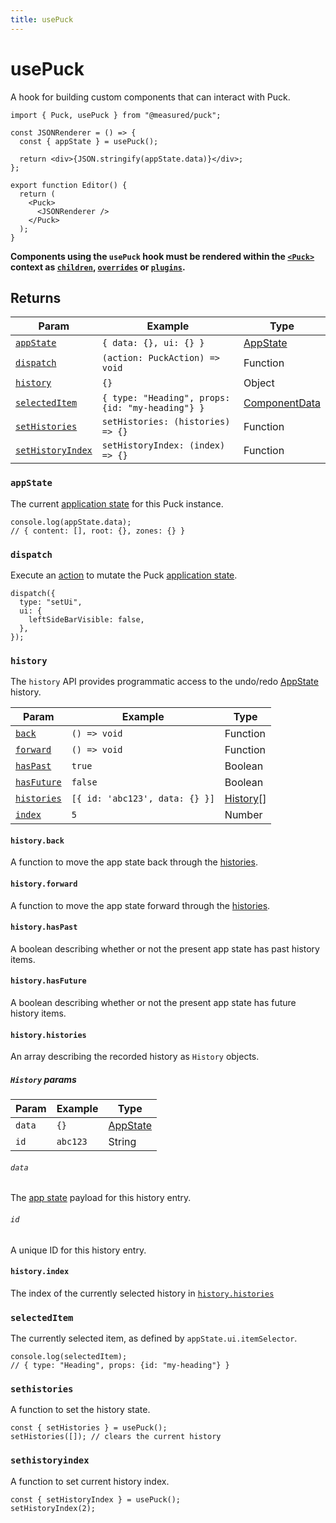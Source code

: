```yaml
---
title: usePuck
---
```


# usePuck

A hook for building custom components that can interact with Puck.

```tsx copy /usePuck/1 {4}
import { Puck, usePuck } from "@measured/puck";

const JSONRenderer = () => {
  const { appState } = usePuck();

  return <div>{JSON.stringify(appState.data)}</div>;
};

export function Editor() {
  return (
    <Puck>
      <JSONRenderer />
    </Puck>
  );
}
```

**Components using the `usePuck` hook must be rendered within the [`<Puck>`](/docs/api-reference/components/puck) context as [`children`](/docs/api-reference/components/puck#children), [`overrides`](/docs/api-reference/components/puck#overrides) or [`plugins`](/docs/api-reference/components/puck#plugins).**

## Returns

| Param                                 | Example                                          | Type                                                |
| ------------------------------------- | ------------------------------------------------ | --------------------------------------------------- |
| [`appState`](#appstate)               | `{ data: {}, ui: {} }`                           | [AppState](/docs/api-reference/app-state)           |
| [`dispatch`](#dispatch)               | `(action: PuckAction) => void`                   | Function                                            |
| [`history`](#history)                 | `{}`                                             | Object                                              |
| [`selectedItem`](#selecteditem)       | `{ type: "Heading", props: {id: "my-heading"} }` | [ComponentData](/docs/api-reference/data#content-1) |
| [`setHistories`](#sethistories)       | `setHistories: (histories) => {}`                | Function                                            |
| [`setHistoryIndex`](#sethistoryindex) | `setHistoryIndex: (index) => {}`                 | Function                                            |

### `appState`

The current [application state](/docs/api-reference/app-state) for this Puck instance.

```tsx
console.log(appState.data);
// { content: [], root: {}, zones: {} }
```

### `dispatch`

Execute an [action](/docs/api-reference/actions) to mutate the Puck [application state](/docs/api-reference/app-state).

```tsx
dispatch({
  type: "setUi",
  ui: {
    leftSideBarVisible: false,
  },
});
```

### `history`

The `history` API provides programmatic access to the undo/redo [AppState](/docs/api-reference/app-state) history.

| Param                            | Example                        | Type                           |
| -------------------------------- | ------------------------------ | ------------------------------ |
| [`back`](#historyback)           | `() => void`                   | Function                       |
| [`forward`](#historyforward)     | `() => void`                   | Function                       |
| [`hasPast`](#historyhaspast)     | `true`                         | Boolean                        |
| [`hasFuture`](#historyhasfuture) | `false`                        | Boolean                        |
| [`histories`](#historyhistories) | `[{ id: 'abc123', data: {} }]` | [History](#history-params)\[\] |
| [`index`](#historyindex)         | `5`                            | Number                         |

#### `history.back`

A function to move the app state back through the [histories](#historyhistories).

#### `history.forward`

A function to move the app state forward through the [histories](#historyhistories).

#### `history.hasPast`

A boolean describing whether or not the present app state has past history items.

#### `history.hasFuture`

A boolean describing whether or not the present app state has future history items.

#### `history.histories`

An array describing the recorded history as `History` objects.

##### `History` params

| Param  | Example  | Type                                      |
| ------ | -------- | ----------------------------------------- |
| `data` | `{}`     | [AppState](/docs/api-reference/app-state) |
| `id`   | `abc123` | String                                    |

###### `data`

The [app state](/docs/api-reference/app-state) payload for this history entry.

###### `id`

A unique ID for this history entry.

#### `history.index`

The index of the currently selected history in [`history.histories`](#historyhistories)

### `selectedItem`

The currently selected item, as defined by `appState.ui.itemSelector`.

```tsx
console.log(selectedItem);
// { type: "Heading", props: {id: "my-heading"} }
```

### `sethistories`

A function to set the history state.

```tsx
const { setHistories } = usePuck();
setHistories([]); // clears the current history
```

### `sethistoryindex`

A function to set current history index.

```tsx
const { setHistoryIndex } = usePuck();
setHistoryIndex(2);
```
